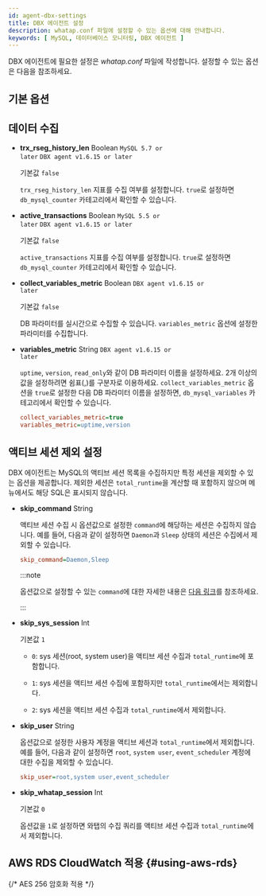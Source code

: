 ```yaml
---
id: agent-dbx-settings
title: DBX 에이전트 설정
description: whatap.conf 파일에 설정할 수 있는 옵션에 대해 안내합니다.
keywords: [ MySQL, 데이터베이스 모니터링, DBX 에이전트 ]
---
```



DBX 에이전트에 필요한 설정은 *whatap.conf* 파일에 작성합니다. 설정할 수 있는 옵션은 다음을 참조하세요.

## 기본 옵션


<Dbagentdbxbasicoption />


## 데이터 수집


<Dbagentsettingdatacollection /> 

* **trx_rseg_history_len** <span class='type'>Boolean</span> <code class="my">MySQL 5.7 or later</code> <code class="my">DBX agent v1.6.15 or later</code>

  기본값 `false`

  `trx_rseg_history_len` 지표를 수집 여부를 설정합니다. `true`로 설정하면 `db_mysql_counter` 카테고리에서 확인할 수 있습니다.

* **active_transactions** <span class='type'>Boolean</span> <code class="my">MySQL 5.5 or later</code> <code class="my">DBX agent v1.6.15 or later</code>

  기본값 `false`

  `active_transactions` 지표를 수집 여부를 설정합니다. `true`로 설정하면 `db_mysql_counter` 카테고리에서 확인할 수 있습니다.

* **collect_variables_metric** <span class='type'>Boolean</span> <code class="my">DBX agent v1.6.15 or later</code>

  기본값 `false`

  DB 파라미터를 실시간으로 수집할 수 있습니다. `variables_metric` 옵션에 설정한 파라미터를 수집합니다.

* **variables_metric** <span class='type'>String</span> <code class="my">DBX agent v1.6.15 or later</code>

  `uptime`, `version`, `read_only`와 같이 DB 파라미터 이름을 설정하세요. 2개 이상의 값을 설정하려면 쉼표(,)를 구분자로 이용하세요. `collect_variables_metric` 옵션을 `true`로 설정한 다음 DB 파라미터 이름을 설정하면, `db_mysql_variables` 카테고리에서 확인할 수 있습니다.

  ```ini title="whatap.conf"
  collect_variables_metric=true
  variables_metric=uptime,version
  ```

## 액티브 세션 제외 설정

DBX 에이전트는 MySQL의 액티브 세션 목록을 수집하지만 특정 세션을 제외할 수 있는 옵션을 제공합니다. 제외한 세션은 `total_runtime`을 계산할 때 포함하지 않으며 <Cmdname sid="side_dbSqlStat" className="uitext" /> 메뉴에서도 해당 SQL은 표시되지 않습니다.

* **skip_command** <span class='type'>String</span>

  액티브 세션 수집 시 옵션값으로 설정한 `command`에 해당하는 세션은 수집하지 않습니다. 예를 들어, 다음과 같이 설정하면 `Daemon`과 `Sleep` 상태의 세션은 수집에서 제외할 수 있습니다.

  ```ini title="whatap.conf"
  skip_command=Daemon,Sleep
  ```

  :::note

  옵션값으로 설정할 수 있는 `command`에 대한 자세한 내용은 [다음 링크](https://dev.mysql.com/doc/refman/8.4/en/thread-commands.html)를 참조하세요.

  :::

* **skip_sys_session** <span class='type'>Int</span>

  기본값 `1`

  * `0`: sys 세션(root, system user)을 액티브 세션 수집과 `total_runtime`에 포함합니다.

  * `1`: sys 세션을 액티브 세션 수집에 포함하지만 `total_runtime`에서는 제외합니다. 
  
  * `2`: sys 세션을 액티브 세션 수집과 `total_runtime`에서 제외합니다.

* **skip_user** <span class='type'>String</span>

  옵션값으로 설정한 사용자 계정을 액티브 세션과 `total_runtime`에서 제외합니다. 예를 들어, 다음과 같이 설정하면 `root`, `system user`, `event_scheduler` 계정에 대한 수집을 제외할 수 있습니다.

  ```ini title="whatap.conf"
  skip_user=root,system user,event_scheduler
  ```

* **skip_whatap_session** <span class='type'>Int</span>

  기본값 `0`

  옵션값을 `1`로 설정하면 와탭의 수집 쿼리를 액티브 세션 수집과 `total_runtime`에서 제외합니다.


## AWS RDS CloudWatch 적용 {#using-aws-rds}

<AWSRDSdesc name='db_mysql_counter' />


<Dbagentaws />

{/* AES 256 암호화 적용 */}

<Dbaes256encrypt />  


<Dbsettingagentnamedetails level={2} agentType="DBX" />